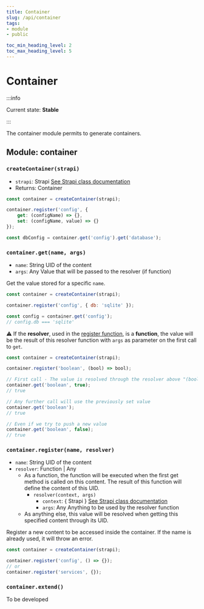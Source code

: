```yaml
---
title: Container
slug: /api/container
tags:
- module
- public

toc_min_heading_level: 2
toc_max_heading_level: 5
---
```


# Container

:::info

Current state: **Stable**

:::

The container module permits to generate containers.

## Module: container

### `createContainer(strapi)`

- `strapi`: <Type>Strapi</Type> [See Strapi class documentation](Strapi.mdx)
- Returns: <Type>Container</Type>

```javascript
const container = createContainer(strapi);

container.register('config', {
    get: (configName) => {},
    set: (configName, value) => {}
});

const dbConfig = container.get('config').get('database');
```

### `container.get(name, args)`

- `name`: <Type>String</Type> UID of the content
- `args`: <Type>Any</Type> Value that will be passed to the resolver (if function)

Get the value stored for a specific `name`.

```javascript
const container = createContainer(strapi);

container.register('config', { db: 'sqlite' });

const config = container.get('config');
// config.db === 'sqlite'
```

⚠️ If the **resolver**, used in the [register function](#containerregistername-resolver), is a **function**, the value will be the result of this resolver function with `args` as parameter on the first call to `get`.

```javascript
const container = createContainer(strapi);

container.register('boolean', (bool) => bool);

// First call - The value is resolved through the resolver above "(bool) => bool"
container.get('boolean', true);
// true

// Any further call will use the previously set value
container.get('boolean');
// true

// Even if we try to push a new value
container.get('boolean', false);
// true
```

### `container.register(name, resolver)`

- `name`: <Type>String</Type> UID of the content
- `resolver`: <Type>Function</Type> | <Type>Any</Type>
    - As a function, the function will be executed when the first get method is called on this content. The result of this function will define the content of this UID.
        - `resolver(context, args)`
            - `context`: <Type>{ Strapi }</Type> [See Strapi class documentation](Strapi.mdx)
            - `args`: <Type>Any</Type> Anything to be used by the resolver function
    - As anything else, this value will be resolved when getting this specified content through its UID.

Register a new content to be accessed inside the container. If the name is already used, it will throw an error.

```javascript
const container = createContainer(strapi);

container.register('config', () => {});
// or
container.register('services', {});
```

### `container.extend()`

To be developed